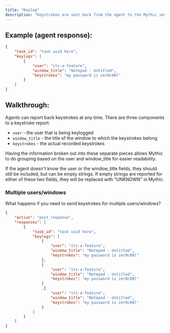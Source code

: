 ```yaml
---
title: "Keylog"
description: "Keystrokes are sent back from the agent to the Mythic server"
---
```


## Example (agent response):

```json
{
    "task_id": "task uuid here",
    "keylogs": [
        {
            "user": "its-a-feature",
            "window_title": "Notepad - Untitled",
            "keystrokes": "my password is zer0c00l"
        }
    ]
}
```

## Walkthrough:

Agents can report back keystrokes at any time. There are three components to a keystroke report:

* `user` - the user that is being keylogged
* `window_title` - the title of the window to which the keystrokes belong
* `keystrokes` - the actual recorded keystrokes

Having the information broken out into these separate pieces allows Mythic to do grouping based on the user and window\_title for easier readability.

If the agent doesn't know the user or the window\_title fields, they should still be included, but can be empty strings. If empty strings are reported for either of these two fields, they will be replaced with "UNKNOWN" in Mythic.

### Multiple users/windows

What happens if you need to send keystrokes for multiple users/windows?

```json
{
    "action": "post_response",
    "responses": [
        {
            "task_id": "task uuid here",
            "keylogs": [
                {
                    "user": "its-a-feature",
                    "window_title": "Notepad - Untitled",
                    "keystrokes": "my password is zer0c00l"
                },
                {
                    "user": "its-a-feature",
                    "window_title": "Notepad - Untitled",
                    "keystrokes": "my password is zer0c00l"
                }
                ,{
                    "user": "its-a-feature",
                    "window_title": "Notepad - Untitled",
                    "keystrokes": "my password is zer0c00l"
                }
            ]
        }
    ]
}
```
